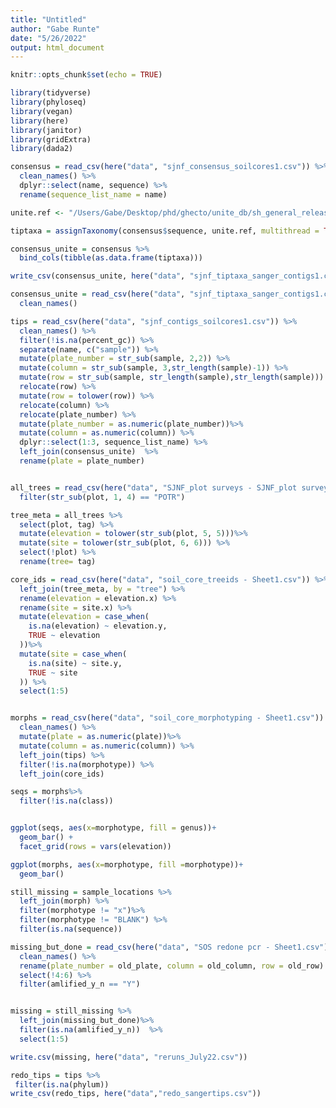 ```yaml
---
title: "Untitled"
author: "Gabe Runte"
date: "5/26/2022"
output: html_document
---
```


```r
knitr::opts_chunk$set(echo = TRUE)

library(tidyverse)
library(phyloseq)
library(vegan)
library(here)
library(janitor)
library(gridExtra)
library(dada2)
```


```r
consensus = read_csv(here("data", "sjnf_consensus_soilcores1.csv")) %>% 
  clean_names() %>% 
  dplyr::select(name, sequence) %>% 
  rename(sequence_list_name = name)

unite.ref <- "/Users/Gabe/Desktop/phd/ghecto/unite_db/sh_general_release_s_10.05.2021/sh_general_release_dynamic_s_10.05.2021.fasta"

tiptaxa = assignTaxonomy(consensus$sequence, unite.ref, multithread = TRUE, tryRC = TRUE)

consensus_unite = consensus %>% 
  bind_cols(tibble(as.data.frame(tiptaxa)))

write_csv(consensus_unite, here("data", "sjnf_tiptaxa_sanger_contigs1.csv"))

```

```r
consensus_unite = read_csv(here("data", "sjnf_tiptaxa_sanger_contigs1.csv")) %>% 
  clean_names()

tips = read_csv(here("data", "sjnf_contigs_soilcores1.csv")) %>% 
  clean_names() %>% 
  filter(!is.na(percent_gc)) %>% 
  separate(name, c("sample")) %>% 
  mutate(plate_number = str_sub(sample, 2,2)) %>% 
  mutate(column = str_sub(sample, 3,str_length(sample)-1)) %>% 
  mutate(row = str_sub(sample, str_length(sample),str_length(sample))) %>% 
  relocate(row) %>% 
  mutate(row = tolower(row)) %>% 
  relocate(column) %>% 
  relocate(plate_number) %>% 
  mutate(plate_number = as.numeric(plate_number))%>% 
  mutate(column = as.numeric(column)) %>% 
  dplyr::select(1:3, sequence_list_name) %>% 
  left_join(consensus_unite)  %>% 
  rename(plate = plate_number)


all_trees = read_csv(here("data", "SJNF_plot surveys - SJNF_plot surveys.csv")) %>% 
  filter(str_sub(plot, 1, 4) == "POTR")

tree_meta = all_trees %>% 
  select(plot, tag) %>% 
  mutate(elevation = tolower(str_sub(plot, 5, 5)))%>% 
  mutate(site = tolower(str_sub(plot, 6, 6))) %>% 
  select(!plot) %>% 
  rename(tree= tag)

core_ids = read_csv(here("data", "soil_core_treeids - Sheet1.csv")) %>% 
  left_join(tree_meta, by = "tree") %>% 
  rename(elevation = elevation.x) %>% 
  rename(site = site.x) %>% 
  mutate(elevation = case_when(
    is.na(elevation) ~ elevation.y, 
    TRUE ~ elevation
  ))%>% 
  mutate(site = case_when(
    is.na(site) ~ site.y, 
    TRUE ~ site
  )) %>% 
  select(1:5)


morphs = read_csv(here("data", "soil_core_morphotyping - Sheet1.csv")) %>% 
  clean_names() %>% 
  mutate(plate = as.numeric(plate))%>% 
  mutate(column = as.numeric(column)) %>% 
  left_join(tips) %>% 
  filter(!is.na(morphotype)) %>% 
  left_join(core_ids)

seqs = morphs%>% 
  filter(!is.na(class)) 


```


```r

```


```r
ggplot(seqs, aes(x=morphotype, fill = genus))+
  geom_bar() +
  facet_grid(rows = vars(elevation))

ggplot(morphs, aes(x=morphotype, fill =morphotype))+
  geom_bar()
```

```r
still_missing = sample_locations %>% 
  left_join(morph) %>% 
  filter(morphotype != "x")%>% 
  filter(morphotype != "BLANK") %>% 
  filter(is.na(sequence))

missing_but_done = read_csv(here("data", "SOS redone pcr - Sheet1.csv")) %>% 
  clean_names() %>% 
  rename(plate_number = old_plate, column = old_column, row = old_row) %>% 
  select(!4:6) %>% 
  filter(amlified_y_n == "Y") 


missing = still_missing %>% 
  left_join(missing_but_done)%>% 
  filter(is.na(amlified_y_n))  %>% 
  select(1:5)

write.csv(missing, here("data", "reruns_July22.csv"))
```


```r
redo_tips = tips %>% 
 filter(is.na(phylum))
write_csv(redo_tips, here("data","redo_sangertips.csv"))
```


